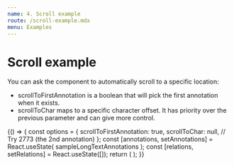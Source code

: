 ```yaml
---
name: 4. Scroll example
route: /scroll-example.mdx
menu: Examples
---
```


# Scroll example

You can ask the component to automatically scroll to a specific location:

- scrollToFirstAnnotation is a boolean that will pick the first annotation when it exists.
- scrollToChar maps to a specific character offset. It has priority over the previous parameter and can give more control.


<Playground>
  {() => {
    const options = {
      scrollToFirstAnnotation: true,
      scrollToChar: null, // Try 2773 (the 2nd annotation)
    };
    const [annotations, setAnnotations] = React.useState(
      sampleLongTextAnnotations
    );
    const [relations, setRelations] = React.useState([]);
    return (
      <Annotator
        text={sampleLongText}
        annotations={annotations}
        relations={relations}
        onChangeAnnotations={setAnnotations}
        onChangeRelations={setRelations}
        options={options}
      />
    );
  }}
</Playground>
